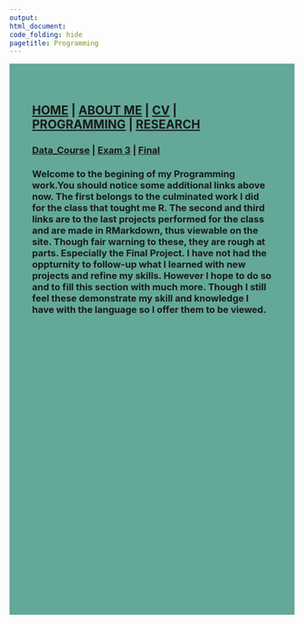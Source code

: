 ```yaml
---
output: 
html_document:
code_folding: hide
pagetitle: Programming
---
```

<style type="text/css">
.main-container {
  max-width: 1800px;
  margin-left: auto;
  margin-right: auto;
}
</style>

<style>
div.blue { background-color:#63a898; border-radius: 5px; padding: 20px;}
</style>
<div class = "blue">



<style>
div.blue { background-color:#63a898; border-radius: 0px; padding: 20px;}
</style>
<div class = "blue">


## [HOME](http://AR-Polyhedron.github.io/) | [ABOUT ME](http://AR-Polyhedron.github.io/About_Me/) | [CV](http://AR-Polyhedron.github.io/CV/) | [PROGRAMMING](http://AR-Polyhedron.github.io/Programming/) | [RESEARCH](http://AR-Polyhedron.github.io/Research/) 

### [Data_Course](https://github.com/AR-Polyhedron/Data_Course_RAAB) | [Exam 3](http://AR-Polyhedron.github.io/Exam_3/) | [Final](http://AR-Polyhedron.github.io/Final_Project/) 
 

### Welcome to the begining of my Programming work.You should notice some additional links above now. The first belongs to the culminated work I did for the class that tought me R. The second and third links are to the last projects performed for the class and are made in RMarkdown, thus viewable on the site. Though fair warning to these, they are rough at parts. Especially the Final Project. I have not had the oppturnity to follow-up what I learned with new projects and refine my skills. However I hope to do so and to fill this section with much more. Though I still feel these demonstrate my skill and knowledge I have with the language so I offer them to be viewed. 

<br><br><br><br><br><br><br><br><br>
<br><br><br><br><br><br><br><br><br>
<br><br><br><br><br><br><br><br><br>